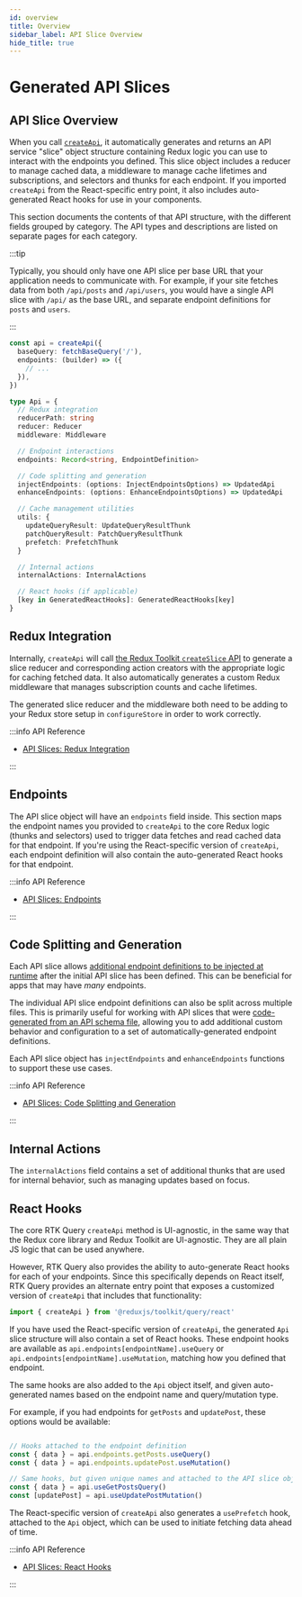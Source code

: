 ```yaml
---
id: overview
title: Overview
sidebar_label: API Slice Overview
hide_title: true
---
```


# Generated API Slices

## API Slice Overview

When you call [`createApi`](../createApi.mdx), it automatically generates and returns an API service "slice" object structure containing Redux logic you can use to interact with the endpoints you defined. This slice object includes a reducer to manage cached data, a middleware to manage cache lifetimes and subscriptions, and selectors and thunks for each endpoint. If you imported `createApi` from the React-specific entry point, it also includes auto-generated React hooks for use in your components.

This section documents the contents of that API structure, with the different fields grouped by category. The API types and descriptions are listed on separate pages for each category.

:::tip

Typically, you should only have one API slice per base URL that your application needs to communicate with. For example, if your site fetches data from both `/api/posts` and `/api/users`, you would have a single API slice with `/api/` as the base URL, and separate endpoint definitions for `posts` and `users`.

:::

```ts title="API Slice Contents" no-transpile
const api = createApi({
  baseQuery: fetchBaseQuery('/'),
  endpoints: (builder) => ({
    // ...
  }),
})

type Api = {
  // Redux integration
  reducerPath: string
  reducer: Reducer
  middleware: Middleware

  // Endpoint interactions
  endpoints: Record<string, EndpointDefinition>

  // Code splitting and generation
  injectEndpoints: (options: InjectEndpointsOptions) => UpdatedApi
  enhanceEndpoints: (options: EnhanceEndpointsOptions) => UpdatedApi

  // Cache management utilities
  utils: {
    updateQueryResult: UpdateQueryResultThunk
    patchQueryResult: PatchQueryResultThunk
    prefetch: PrefetchThunk
  }

  // Internal actions
  internalActions: InternalActions

  // React hooks (if applicable)
  [key in GeneratedReactHooks]: GeneratedReactHooks[key]
}
```

## Redux Integration

Internally, `createApi` will call [the Redux Toolkit `createSlice` API](https://redux-toolkit.js.org/api/createSlice) to generate a slice reducer and corresponding action creators with the appropriate logic for caching fetched data. It also automatically generates a custom Redux middleware that manages subscription counts and cache lifetimes.

The generated slice reducer and the middleware both need to be adding to your Redux store setup in `configureStore` in order to work correctly.

:::info API Reference

- [API Slices: Redux Integration](./redux-integration.mdx)

:::

## Endpoints

The API slice object will have an `endpoints` field inside. This section maps the endpoint names you provided to `createApi` to the core Redux logic (thunks and selectors) used to trigger data fetches and read cached data for that endpoint. If you're using the React-specific version of `createApi`, each endpoint definition will also contain the auto-generated React hooks for that endpoint.

:::info API Reference

- [API Slices: Endpoints](./endpoints.mdx)

:::

## Code Splitting and Generation

Each API slice allows [additional endpoint definitions to be injected at runtime](../../../usage/rtk-query/code-splitting.mdx) after the initial API slice has been defined. This can be beneficial for apps that may have _many_ endpoints.

The individual API slice endpoint definitions can also be split across multiple files. This is primarily useful for working with API slices that were [code-generated from an API schema file](../../../usage/rtk-query/code-generation.mdx), allowing you to add additional custom behavior and configuration to a set of automatically-generated endpoint definitions.

Each API slice object has `injectEndpoints` and `enhanceEndpoints` functions to support these use cases.

:::info API Reference

- [API Slices: Code Splitting and Generation](./code-splitting.mdx)

:::

## Internal Actions

The `internalActions` field contains a set of additional thunks that are used for internal behavior, such as managing updates based on focus.

## React Hooks

The core RTK Query `createApi` method is UI-agnostic, in the same way that the Redux core library and Redux Toolkit are UI-agnostic. They are all plain JS logic that can be used anywhere.

However, RTK Query also provides the ability to auto-generate React hooks for each of your endpoints. Since this specifically depends on React itself, RTK Query provides an alternate entry point that exposes a customized version of `createApi` that includes that functionality:

```js
import { createApi } from '@reduxjs/toolkit/query/react'
```

If you have used the React-specific version of `createApi`, the generated `Api` slice structure will also contain a set of React hooks. These endpoint hooks are available as `api.endpoints[endpointName].useQuery` or `api.endpoints[endpointName].useMutation`, matching how you defined that endpoint.

The same hooks are also added to the `Api` object itself, and given auto-generated names based on the endpoint name and query/mutation type.

For example, if you had endpoints for `getPosts` and `updatePost`, these options would be available:

```ts title="Generated React Hook names" no-transpile

// Hooks attached to the endpoint definition
const { data } = api.endpoints.getPosts.useQuery()
const { data } = api.endpoints.updatePost.useMutation()

// Same hooks, but given unique names and attached to the API slice object
const { data } = api.useGetPostsQuery()
const [updatePost] = api.useUpdatePostMutation()
```

The React-specific version of `createApi` also generates a `usePrefetch` hook, attached to the `Api` object, which can be used to initiate fetching data ahead of time.

:::info API Reference

- [API Slices: React Hooks](./hooks.md)

:::
